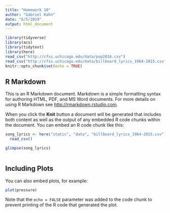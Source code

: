 ```yaml
---
title: "Homework 10"
author: "Gabriel Kahn"
date: "6/5/2019"
output: html_document
---
```


```r

library(tidyverse)
library(acs)
library(tidytext)
library(here)
read_csv("http://cfss.uchicago.edu/data/pop2016.csv")
read_csv("http://cfss.uchicago.edu/data/billboard_lyrics_1964-2015.csv")
knitr::opts_chunk$set(echo = TRUE)

```

## R Markdown

This is an R Markdown document. Markdown is a simple formatting syntax for authoring HTML, PDF, and MS Word documents. For more details on using R Markdown see <http://rmarkdown.rstudio.com>.

When you click the **Knit** button a document will be generated that includes both content as well as the output of any embedded R code chunks within the document. You can embed an R code chunk like this:

```r
song_lyrics <- here("static", "data", "billboard_lyrics_1964-2015.csv") %>% 
  read_csv()

glimpse(song_lyrics)
 
```

## Including Plots

You can also embed plots, for example:

```r
plot(pressure)
```

Note that the `echo = FALSE` parameter was added to the code chunk to prevent printing of the R code that generated the plot.
